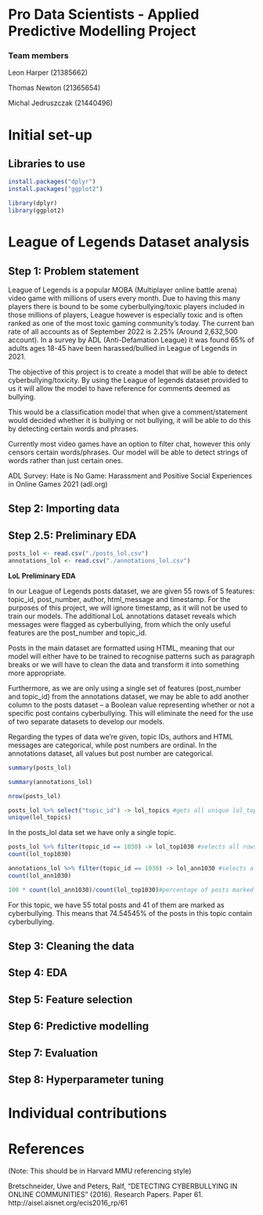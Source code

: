 # Pro Data Scientists - Applied Predictive Modelling Project

### Team members

Leon Harper (21385662)

Thomas Newton (21365654)

Michal Jedruszczak (21440496)

# Initial set-up

## Libraries to use
```{r}
install.packages("dplyr")
install.packages("ggplot2")
```

```{r}
library(dplyr)
library(ggplot2)
```

# League of Legends Dataset analysis

## Step 1: Problem statement
League of Legends is a popular MOBA (Multiplayer online battle arena) video game with millions of users every month. Due to having this many players there is bound to be some cyberbullying/toxic players included in those millions of players, League however is especially toxic and is often ranked as one of the most toxic gaming community’s today. The current ban rate of all accounts as of September 2022 is 2.25% (Around 2,632,500 account). In a survey by ADL (Anti-Defamation League) it was found 65% of adults ages 18-45 have been harassed/bullied in League of Legends in 2021.

The objective of this project is to create a model that will be able to detect cyberbullying/toxicity. By using the League of legends dataset provided to us it will allow the model to have reference for comments deemed as bullying.

This would be a classification model that when give a comment/statement would decided whether it is bullying or not bullying, it will be able to do this by detecting certain words and phrases.

Currently most video games have an option to filter chat, however this only censors certain words/phrases. Our model will be able to detect strings of words rather than just certain ones.

ADL Survey: Hate is No Game: Harassment and Positive Social Experiences in Online Games 2021 (adl.org)

## Step 2: Importing data

## Step 2.5: Preliminary EDA
```{r}
posts_lol <- read.csv("./posts_lol.csv")
annotations_lol <- read.csv("./annotations_lol.csv")
```

**LoL Preliminary EDA**

In our League of Legends posts dataset, we are given 55 rows of 5 features: topic_id, post_number, author, html_message and timestamp. For the purposes of this project, we will ignore timestamp, as it will not be used to train our models. The additional LoL annotations dataset reveals which messages were flagged as cyberbullying, from which the only useful features are the post_number and topic_id. 

Posts in the main dataset are formatted using HTML, meaning that our model will either have to be trained to recognise patterns such as paragraph breaks or we will have to clean the data and transform it into something more appropriate.

Furthermore, as we are only using a single set of features (post_number and topic_id) from the annotations dataset, we may be able to add another column to the posts dataset -- a Boolean value representing whether or not a specific post contains cyberbullying. This will eliminate the need for the use of two separate datasets to develop our models.

Regarding the types of data we're given, topic IDs, authors and HTML messages are categorical, while post numbers are ordinal. In the annotations dataset, all values but post number are categorical.

```{r}
summary(posts_lol)
```

```{r}
summary(annotations_lol)
```

```{r}
nrow(posts_lol)
```

```{r}
posts_lol %>% select("topic_id") -> lol_topics #gets all unique lol_topics from the dataset
unique(lol_topics)
```

In the posts_lol data set we have only a single topic.

```{r}
posts_lol %>% filter(topic_id == 1030) -> lol_top1030 #selects all rows with topic 1030
count(lol_top1030)
```

```{r}
annotations_lol %>% filter(topic_id == 1030) -> lol_ann1030 #selects all rows with wow_topic 1030
count(lol_ann1030)
```

```{r}
100 * count(lol_ann1030)/count(lol_top1030)#percentage of posts marked as cyberbullying
```

For this topic, we have 55 total posts and 41 of them are marked as cyberbullying. This means that 74.54545% of the posts in this topic contain cyberbullying.


## Step 3: Cleaning the data

## Step 4: EDA

## Step 5: Feature selection

## Step 6: Predictive modelling

## Step 7: Evaluation

## Step 8: Hyperparameter tuning

# Individual contributions

# References
(Note: This should be in Harvard MMU referencing style)

Bretschneider, Uwe and Peters, Ralf, "DETECTING CYBERBULLYING IN ONLINE COMMUNITIES" (2016). Research Papers. Paper 61. http://aisel.aisnet.org/ecis2016_rp/61
